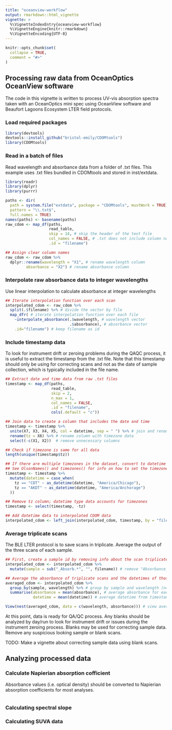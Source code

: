 ```yaml
---
title: "oceanview-workflow"
output: rmarkdown::html_vignette
vignette: >
  %\VignetteIndexEntry{oceanview-workflow}
  %\VignetteEngine{knitr::rmarkdown}
  %\VignetteEncoding{UTF-8}
---
```


```r
knitr::opts_chunk$set(
  collapse = TRUE,
  comment = "#>"
)

```

## Processing raw data from OceanOptics OceanView software

The code in this vignette is written to process UV-vis absorption spectra taken with an OceanOptics mini spec using OceanView software and Beaufort Lagoons Ecosystem LTER field protocols. 

### Load required packages

```r

library(devtools)
devtools::install_github("bristol-emily/CDOMtools")
library(CDOMtools)

```

### Read in a batch of files

Read wavelength and absorbance data from a folder of .txt files. This example uses .txt files bundled in CDOMtools and stored in inst/extdata.

```r

library(readr)
library(dplyr)
library(purrr)

paths <- dir(
  path = system.file("extdata", package = "CDOMtools", mustWork = TRUE), 
  pattern = "\\.txt$", 
  full.names = TRUE)
names(paths) <- basename(paths)
raw_cdom <- map_df(paths, 
                   read_table, 
                   skip = 14, # skip the header of the text file
                   col_names = FALSE, # .txt does not include column names
                   .id = "filename")

```



```r
## Assign clear column names          
raw_cdom <- raw_cdom %>%
  dplyr::rename(wavelength = "X1", # rename wavelength column 
         absorbance = "X2") # rename absorbance column

```

### Interpolate raw absorbance data to integer wavelengths

Use linear interpolation to calculate absorbance at integer wavelengths

```r

## Iterate interpolation function over each scan
interpolated_cdom <- raw_cdom %>% 
  split(.$filename) %>% # divide the vector by file
  map_dfr( # iterate interpolation function over each file
    ~interpolate_absorbance(.$wavelength, # wavelength vector
                            .$absorbance), # absorbance vector
    .id="filename") # keep filename as id

```

### Include timestamp data

To look for instrument drift or zeroing problems during the QAQC process, it is useful to extract the timestamp from the .txt file. Note that this timestamp should only be using for correcting scans and not as the date of sample collection, which is typically included in the file name.

```r

## Extract date and time data from raw .txt files
timestamp <- map_df(paths,
                    read_table, 
                    skip = 2, 
                    n_max = 1, 
                    col_names = FALSE, 
                    .id = "filename", 
                    cols(.default = "c")) 

## Join data to create a column that includes the date and time
timestamp <- timestamp %>% 
  unite(X7, X3, X4, X5, col = datetime, sep = " ") %>% # join and rename year, month, day, time
  rename(tz = X6) %>% # rename column with timezone data
  select(-c(X1, X2))  # remove unnecessary columns

## Check if timezone is same for all data
length(unique(timestamp$tz))

## If there are multiple timezones in the dataset, convert to datetime type using case_when
## See OlsonNames() and timezones() for info on how to set the timezone
timestamp <- timestamp %>% 
  mutate(datetime = case_when(
    tz == "CDT" ~ as_datetime(datetime, "America/Chicago"),
    tz == "AKDT" ~ as_datetime(datetime, "America/Anchorage") 
  ))

## Remove tz column; datetime type data accounts for timezones
timestamp <- select(timestamp, -tz) 

## Add datetime data to interpolated CDOM data
interpolated_cdom <- left_join(interpolated_cdom, timestamp, by = "filename") 

```


### Average triplicate scans

The BLE LTER protocol is to save scans in triplicate. Average the output of the three scans of each sample.

```r

## First, create a sample id by removing info about the scan triplicate number (e.g. "..._Absorbance_3")
interpolated_cdom <- interpolated_cdom %>% 
  mutate(sample = sub("_Absorb.*", "", filename)) # remove "Absorbance_x.txt"

## Average the absorbance of triplicate scans and the datetimes of those scans
averaged_cdom <- interpolated_cdom %>% 
  group_by(sample, wavelength) %>% # group by sample and wavelength (n=3)
  summarise(absorbance = mean(absorbance), # average absorbance for each wavelength
            datetime = mean(datetime)) # average datetime from timestamp

View(nest(averaged_cdom, data = c(wavelength, absorbance))) # view averaged samples

```

At this point, data is ready for QA/QC process. Any blanks should be analyzed by day/run to look for instrument drift or issues during the instrument zeroing process. Blanks may be used for correcting sample data. Remove any suspicious looking sample or blank scans.

TODO: Make a vignette about correcting sample data using blank scans.

## Analyzing processed data

### Calculate Napierian absorption cofficient

Absorbance values (i.e. optical density) should be converted to Napierian absorption coefficients for most analyses.

```r



```

### Calculating spectral slope

### Calculating SUVA data

